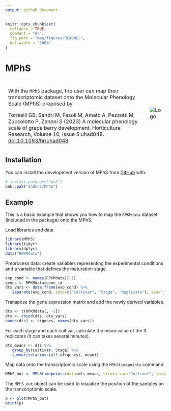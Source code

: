 ```yaml
---
output: github_document
---
```


<!-- README.md is generated from README.Rmd. Please edit that file -->

```r
knitr::opts_chunk$set(
  collapse = TRUE,
  comment = "#>",
  fig.path = "man/figures/README-",
  out.width = "100%"
)
```

# MPhS
<!-- badges: start -->
<!-- badges: end -->

<table style="border-collapse: collapse; width: 100%;">
  <tr>
    <td style="border: 1px solid transparent; padding: 8px;">
    With the `MPhS` package, the user can map their transcriptomic dataset onto the Molecular Phenology Scale (MPhS) proposed by

    Tornielli GB, Sandri M, Fasoli M, Amato A, Pezzotti M, Zuccolotto P, Zenoni S (2023) 
    A molecular phenology scale of grape berry development. Horticulture Research, Volume 10, Issue 5:uhad048.
    <a href="https://academic.oup.com/hr/article/10/5/uhad048/7077841">doi:10.1093/hr/uhad048</a>
    </td>
    <td style="border: 1px solid transparent; padding: 8px;">
      <img src="man/figures/logo.png" alt="Logo">
    </td>
  </tr>
</table>


## Installation

You can install the development version of MPhS from [GitHub](https://github.com/sndmrc/MPhS) with:

``` r
# install.packages("pak")
pak::pak("sndmrc/MPhS")
```

## Example

This is a basic example that shows you how to map the `RPKMdata` dataset (included in the package) onto the MPhS.

Load libraries and data.
```r
library(MPhS)
library(tidyr)
library(dplyr)
data("RPKMdata")
```

Preprocess data: create variables representing the experimental conditions and a variable that defines the maturation stage.
```r
exp_cond <- names(RPKMdata)[-1]
genes <- RPKMdata$gene_id
dts_vars <- data.frame(exp_cond) %>%
   separate(exp_cond, into=c("Cultivar", "Stage", "Replicate"), sep="_")
```

Transpose the gene expression matrix and add the newly derived variables.
```r
dts <- t(RPKMdata[, -1])
dts <- cbind(dts, dts_vars)
names(dts) <- c(genes, names(dts_vars))
```

For each stage and each cultivar, calculate the mean value of the 3 replicates (it can takes several minutes).
```r
dts_means <- dts %>%
   group_by(Cultivar, Stage) %>%
   summarize(across(all_of(genes), mean))
```

Map data onto the transcriptomic scale using the `MPhStimepoints` command.
```r
MPhS_out <- MPhStimepoints(data=dts_means, strata_var="Cultivar", stage_var="Stage")
```

The `MPhS_out` object can be used to visualize the position of the samples on the transcriptomic scale.
```r
p <- plot(MPhS_out)
print(p)
```

